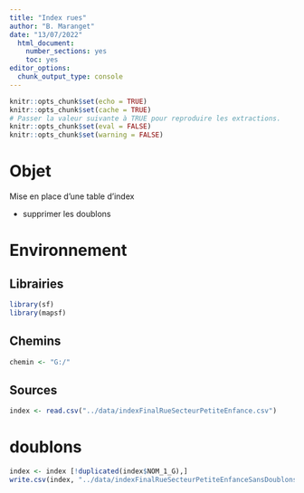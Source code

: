 ```yaml
---
title: "Index rues"
author: "B. Maranget"
date: "13/07/2022"
  html_document: 
    number_sections: yes
    toc: yes
editor_options: 
  chunk_output_type: console
---
```



```r
knitr::opts_chunk$set(echo = TRUE)
knitr::opts_chunk$set(cache = TRUE)
# Passer la valeur suivante à TRUE pour reproduire les extractions.
knitr::opts_chunk$set(eval = FALSE)
knitr::opts_chunk$set(warning = FALSE)
```


# Objet

Mise en place d'une table d'index

- supprimer les doublons



# Environnement


## Librairies


```r
library(sf)
library(mapsf)
```


## Chemins


```r
chemin <- "G:/"
```


## Sources

```r
index <- read.csv("../data/indexFinalRueSecteurPetiteEnfance.csv")
```


# doublons




```r
index <- index [!duplicated(index$NOM_1_G),]
write.csv(index, "../data/indexFinalRueSecteurPetiteEnfanceSansDoublons.csv")
```

